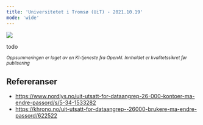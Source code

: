 ```yaml
---
title: 'Universitetet i Tromsø (UiT) - 2021.10.19'
mode: 'wide'
---
```


<Frame>
<img src="/images/uit.png" />
</Frame>

todo

<sup><i>Oppsummeringen er laget av en KI-tjeneste fra OpenAI. Innholdet er kvalitetssikret før publisering</i></sup>

## Refereranser
- https://www.nordlys.no/uit-utsatt-for-dataangrep-26-000-kontoer-ma-endre-passord/s/5-34-1533282
- https://khrono.no/uit-utsatt-for-dataangrep--26000-brukere-ma-endre-passord/622522
